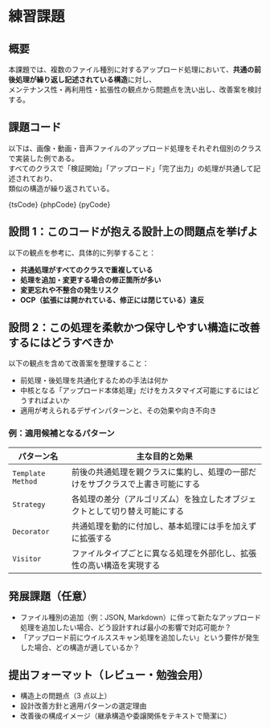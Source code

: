 

# 練習課題

## 概要

本課題では、複数のファイル種別に対するアップロード処理において、**共通の前後処理が繰り返し記述されている構造**に対し、  
メンテナンス性・再利用性・拡張性の観点から問題点を洗い出し、改善案を検討する。

## 課題コード

以下は、画像・動画・音声ファイルのアップロード処理をそれぞれ個別のクラスで実装した例である。  
すべてのクラスで「検証開始」「アップロード」「完了出力」の処理が共通して記述されており、  
類似の構造が繰り返されている。

<Tabs groupId="language">
  <TabItem value="ts" label="TypeScript">
    <CodeBlock language="ts">{tsCode}</CodeBlock>
  </TabItem>
  <TabItem value="php" label="PHP">
    <CodeBlock language="php">{phpCode}</CodeBlock>
  </TabItem>
  <TabItem value="python" label="Python">
    <CodeBlock language="python">{pyCode}</CodeBlock>
  </TabItem>
</Tabs>

## 設問 1：このコードが抱える設計上の問題点を挙げよ

以下の観点を参考に、具体的に列挙すること：

- **共通処理がすべてのクラスで重複している**
- **処理を追加・変更する場合の修正箇所が多い**
- **変更忘れや不整合の発生リスク**
- **OCP（拡張には開かれている、修正には閉じている）違反**

## 設問 2：この処理を柔軟かつ保守しやすい構造に改善するにはどうすべきか

以下の観点を含めて改善案を整理すること：

- 前処理・後処理を共通化するための手法は何か
- 中核となる「アップロード本体処理」だけをカスタマイズ可能にするにはどうすればよいか
- 適用が考えられるデザインパターンと、その効果や向き不向き

### 例：適用候補となるパターン

| パターン名        | 主な目的と効果                                                                 |
| ----------------- | ------------------------------------------------------------------------------ |
| `Template Method` | 前後の共通処理を親クラスに集約し、処理の一部だけをサブクラスで上書き可能にする |
| `Strategy`        | 各処理の差分（アルゴリズム）を独立したオブジェクトとして切り替え可能にする     |
| `Decorator`       | 共通処理を動的に付加し、基本処理には手を加えずに拡張する                       |
| `Visitor`         | ファイルタイプごとに異なる処理を外部化し、拡張性の高い構造を実現する           |

## 発展課題（任意）

- ファイル種別の追加（例：JSON, Markdown）に伴って新たなアップロード処理を追加したい場合、どう設計すれば最小の影響で対応可能か？
- 「アップロード前にウイルススキャン処理を追加したい」という要件が発生した場合、どの構造が適しているか？

## 提出フォーマット（レビュー・勉強会用）

- 構造上の問題点（3 点以上）
- 設計改善方針と適用パターンの選定理由
- 改善後の構成イメージ（継承構造や委譲関係をテキストで簡潔に）
